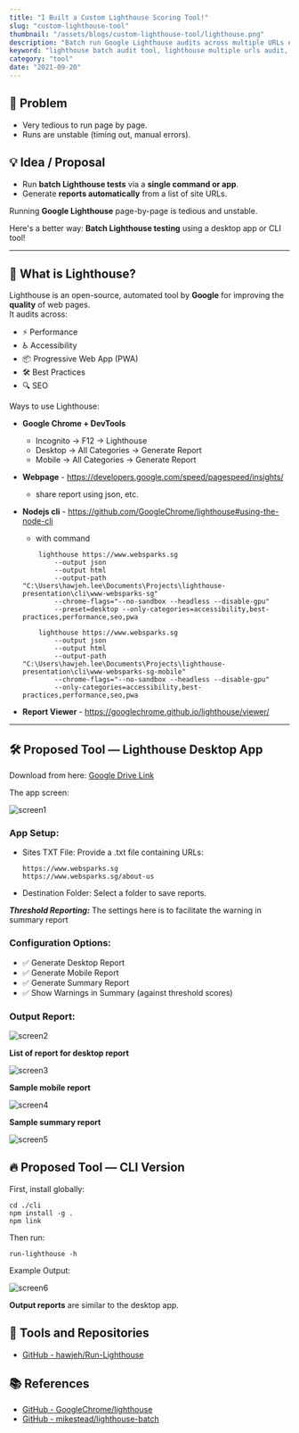 ```yaml
---
title: "I Built a Custom Lighthouse Scoring Tool!"
slug: "custom-lighthouse-tool"
thumbnail: "/assets/blogs/custom-lighthouse-tool/lighthouse.png"
description: "Batch run Google Lighthouse audits across multiple URLs easily! Download a custom desktop app or CLI tool to automate performance, accessibility, SEO, and PWA reporting — no more tedious page-by-page testing."
keyword: "lighthouse batch audit tool, lighthouse multiple urls audit, batch lighthouse desktop app, lighthouse cli tool run multiple pages, automate google lighthouse audit, lighthouse nodejs batch runner, lighthouse accessibility seo performance audit, batch lighthouse report generator, run lighthouse for mobile and desktop, lighthouse summary report generation"
category: "tool"
date: "2021-09-20"
---
```



## 🚩 Problem

- Very tedious to run page by page.
- Runs are unstable (timing out, manual errors).


## 💡 Idea / Proposal

- Run **batch Lighthouse tests** via a **single command or app**.
- Generate **reports automatically** from a list of site URLs.

Running **Google Lighthouse** page-by-page is tedious and unstable. 

Here's a better way: **Batch Lighthouse testing** using a desktop app or CLI tool!

---

## 🚀 What is Lighthouse?

Lighthouse is an open-source, automated tool by **Google** for improving the **quality** of web pages.  
It audits across:

- ⚡ Performance
- ♿ Accessibility
- 📦 Progressive Web App (PWA)
- 🛠️ Best Practices
- 🔍 SEO

Ways to use Lighthouse:

- **Google Chrome + DevTools**
    - Incognito -> F12 -> Lighthouse
    - Desktop -> All Categories -> Generate Report
    - Mobile -> All Categories -> Generate Report

- **Webpage** - https://developers.google.com/speed/pagespeed/insights/ 
    - share report using json, etc. 

- **Nodejs cli** - https://github.com/GoogleChrome/lighthouse#using-the-node-cli 
    - with command
    ```
        lighthouse https://www.websparks.sg 
            --output json 
            --output html 
            --output-path "C:\Users\hawjeh.lee\Documents\Projects\lighthouse-presentation\cli\www-websparks-sg" 
            --chrome-flags="--no-sandbox --headless --disable-gpu" 
            --preset=desktop --only-categories=accessibility,best-practices,performance,seo,pwa

        lighthouse https://www.websparks.sg 
            --output json 
            --output html 
            --output-path "C:\Users\hawjeh.lee\Documents\Projects\lighthouse-presentation\cli\www-websparks-sg-mobile" 
            --chrome-flags="--no-sandbox --headless --disable-gpu" 
            --only-categories=accessibility,best-practices,performance,seo,pwa
    ```

- **Report Viewer** - https://googlechrome.github.io/lighthouse/viewer/ 

---

## 🛠 Proposed Tool — Lighthouse Desktop App

Download from here: [Google Drive Link](https://drive.google.com/file/d/1krdWzxDQbDz7vV5SCwY3UGTlSqs6Ba4a/view?usp=sharing)

The app screen:

![screen1](/assets/blogs/custom-lighthouse-tool/screen1.png)

### App Setup:

- Sites TXT File: Provide a .txt file containing URLs:
    ```
    https://www.websparks.sg
    https://www.websparks.sg/about-us
    ```
- Destination Folder: Select a folder to save reports.

***Threshold Reporting:*** The settings here is to facilitate the warning in summary report

### Configuration Options:

- ✅ Generate Desktop Report
- ✅ Generate Mobile Report
- ✅ Generate Summary Report
- ✅ Show Warnings in Summary (against threshold scores)


### Output Report:

![screen2](/assets/blogs/custom-lighthouse-tool/screen2.png)


**List of report for desktop report**

![screen3](/assets/blogs/custom-lighthouse-tool/screen3.png)


**Sample mobile report**

![screen4](/assets/blogs/custom-lighthouse-tool/screen4.png)


**Sample summary report**

![screen5](/assets/blogs/custom-lighthouse-tool/screen5.png)


## 🔥 Proposed Tool — CLI Version

First, install globally:

```
cd ./cli
npm install -g .
npm link
```

Then run:

```
run-lighthouse -h
```

Example Output:

![screen6](/assets/blogs/custom-lighthouse-tool/screen6.png)

**Output reports** are similar to the desktop app.


## 📂 Tools and Repositories

- [GitHub - hawjeh/Run-Lighthouse](https://github.com/hawjeh/Run-Lighthouse)

## 📚 References

- [GitHub - GoogleChrome/lighthouse](https://github.com/GoogleChrome/lighthouse)
- [GitHub - mikestead/lighthouse-batch](https://github.com/mikestead/lighthouse-batch)